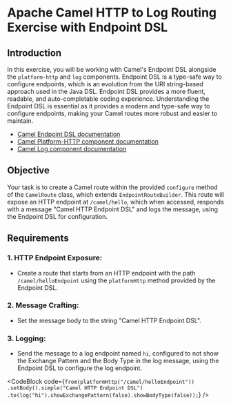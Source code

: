 
# Apache Camel HTTP to Log Routing Exercise with Endpoint DSL

## Introduction
In this exercise, you will be working with Camel's Endpoint DSL alongside the `platform-http` and `log` components. Endpoint DSL is a type-safe way to configure endpoints, which is an evolution from the URI string-based approach used in the Java DSL. Endpoint DSL provides a more fluent, readable, and auto-completable coding experience. Understanding the Endpoint DSL is essential as it provides a modern and type-safe way to configure endpoints, making your Camel routes more robust and easier to maintain.

- [Camel Endpoint DSL documentation](https://camel.apache.org/manual/latest/Endpoint-dsl.html)
- [Camel Platform-HTTP component documentation](https://camel.apache.org/components/latest/platform-http-component.html)
- [Camel Log component documentation](https://camel.apache.org/components/latest/log-component.html)

## Objective
Your task is to create a Camel route within the provided `configure` method of the `CamelRoute` class, which extends `EndpointRouteBuilder`. This route will expose an HTTP endpoint at `/camel/hello`, which when accessed, responds with a message "Camel HTTP Endpoint DSL" and logs the message, using the Endpoint DSL for configuration.

## Requirements

### 1. **HTTP Endpoint Exposure**:
   - Create a route that starts from an HTTP endpoint with the path `/camel/helloEndpoint` using the `platformHttp` method provided by the Endpoint DSL.
   
### 2. **Message Crafting**:
   - Set the message body to the string "Camel HTTP Endpoint DSL".
   
### 3. **Logging**:
   - Send the message to a log endpoint named `hi`, configured to not show the Exchange Pattern and the Body Type in the log message, using the Endpoint DSL to configure the log endpoint.


<CodeBlock code={`
            from(platformHttp("/camel/helloEndpoint"))
                .setBody().simple("Camel HTTP Endpoint DSL")
                .to(log("hi").showExchangePattern(false).showBodyType(false));
`} />